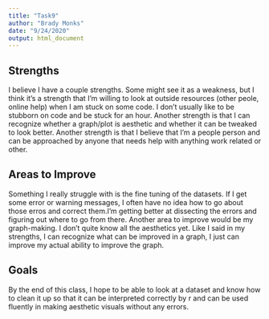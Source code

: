 ```yaml
---
title: "Task9"
author: "Brady Monks"
date: "9/24/2020"
output: html_document
---
```


## Strengths

I believe I have a couple strengths. Some might see it as a weakness, but I think it's a strength that I'm willing to look at outside resources (other peole, online help) when I am stuck on some code. I don't usually like to be stubborn on code and be stuck for an hour. Another strength is that I can recognize whether a graph/plot is aesthetic and whether it can be tweaked to look better. Another strength is that I believe that I'm a people person and can be approached by anyone that needs help with anything work related or other. 

## Areas to Improve

Something I really struggle with is the fine tuning of the datasets. If I get some error or warning messages, I often have no idea how to go about those erros and correct them.I'm getting better at dissecting the errors and figuring out where to go from there. Another area to improve would be my graph-making. I don't quite know all the aesthetics yet. Like I said in my strengths, I can recognize what can be improved in a graph, I just can improve my actual ability to improve the graph. 

## Goals

By the end of this class, I hope to be able to look at a dataset and know how to clean it up so that it can be interpreted correctly by r and can be used fluently in making aesthetic visuals without any errors. 
